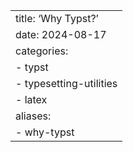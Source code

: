 ---
title: 'Why Typst?'
date: 2024-08-17
categories:
  - typst
  - typesetting-utilities
  - latex
aliases:
  - why-typst
---